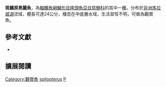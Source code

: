{{Speciesbox
| name = 斑鰭原黑麗魚
| status = LC
| status_system= IUCN3.1
| image = 
| image_width = 260px
| image_caption = 
| genus = Protomelas
| species = spilopterus
| authority = [[Trewavas|Trewavas]], 1935
| synonyms = *''Haplochromis spilopterus''<br /><small>Trewavas, 1935</small>
*''Cyrtocara spilopterus''<br /><small>Trewavas, 1935</small>
}}
'''斑鰭原黑麗魚'''，為[[輻鰭魚綱|輻鰭魚綱]][[鱸形目|鱸形目]][[隆頭魚亞目|隆頭魚亞目]][[慈鯛科|慈鯛科]]的其中一[[種|種]]，分布於[[非洲|非洲]][[馬拉威湖|馬拉威湖]]流域，體長可達24公分，棲息在中底層水域，生活習性不明，可做為觀賞魚。

== 參考文獻 ==
*{{FishBase_species|genus=Protomelas|species=spilopterus|year=2013|month=4}}
== 擴展閱讀 ==
{{refbegin}}
{{wikispecies-inline|Protomelas spilopterus|斑鰭原黑麗魚}}
{{refend}}
{{Taxonbar|from=Q1940653}}

[[Category:觀賞魚|Category:觀賞魚]]
[[Category:原黑麗魚屬|spilopterus]]
[[Category:1935年描述的魚類|P]]

{{鱸形目小作品}}
